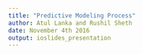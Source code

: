 ```yaml
---
title: "Predictive Modeling Process"
author: Atul Lanka and Rushil Sheth
date: November 4th 2016
output: ioslides_presentation
---
```



